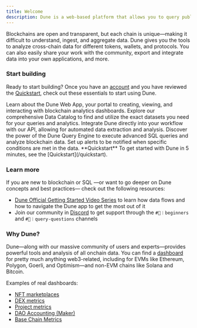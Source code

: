 ```yaml
---
title: Welcome
description: Dune is a web-based platform that allows you to query public blockchain data and aggregate it into beautiful dashboards.
---
```





Blockchains are open and transparent, but each chain is unique—making it difficult to understand, ingest, and aggregate data. Dune gives you the tools to analyze cross-chain data for different tokens, wallets, and protocols. You can also easily share your work with the community, export and integrate data into your own applications, and more.

### Start building

Ready to start building? Once you have an [account](https://dune.com/auth/register) and you have reviewed the [Quickstart](quickstart), check out these essentials to start using Dune.

<CardGroup cols={3}>
  <Card title="Web App" icon={WebAppIcon} href="/web-app/">
    Learn about the Dune Web App, your portal to creating, viewing, and interacting with blockchain analytics dashboards.
  </Card>

  <Card title="Data Catalog" icon={DataCatalogIcon} href="/data-catalog/">
    Explore our comprehensive Data Catalog to find and utilize the exact datasets you need for your queries and analytics.
  </Card>

  <Card title="API" icon={APIIcon} href="/api-reference/">
    Integrate Dune directly into your workflow with our API, allowing for automated data extraction and analysis.
  </Card>

  <Card title="Query Engine" icon={TerminalIcon} href="/query-engine/">
    Discover the power of the Dune Query Engine to execute advanced SQL queries and analyze blockchain data.
  </Card>

  <Card title="Alerts" icon={AlertIcon} href="/web-app/alerts/">
    Set up alerts to be notified when specific conditions are met in the data.
  </Card>
</CardGroup>

<Note>
  **Quickstart**
  To get started with Dune in 5 minutes, see the [Quickstart](/quickstart).
</Note>

### Learn more

If you are new to blockchain or SQL —or want to go deeper on Dune concepts and best practices— check out the following resources:

*   [Dune Official Getting Started Video Series](https://www.youtube.com/watch?v=S-cctFmR828\&list=PLK3b5d4iK10ext4v-GBySekaA8-GP8quD\&index=1) to learn how data flows and how to navigate the Dune app to get the most out of it
*   Join our community in [Discord](https://discord.gg/FjwGvbgDFS) to get support through the `#🐥︱beginners` and `#🙋︱query-questions` channels

### Why Dune?

Dune—along with our massive community of users and experts—provides powerful tools and analysis of all onchain data. You can find a [dashboard](https://dune.com/browse/dashboards?q=dex\&order=favorites\&time_range=all) for pretty much anything web3-related, including for EVMs like Ethereum, Polygon, Goerli, and Optimism—and non-EVM chains like Solana and Bitcoin.

Examples of real dashboards:

*   [NFT marketplaces](https://dune.com/hildobby/ethereum-nfts)
*   [DEX metrics](https://dune.com/hagaetc/dex-metrics)
*   [Project metrics](https://dune.com/whale_hunter/unibot-revenue)
*   [DAO Accounting (Maker)](https://dune.com/steakhouse/makerdao)
*   [Base Chain Metrics](https://dune.com/optimismfnd/Optimism)
